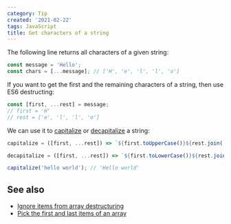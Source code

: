```yaml
---
category: Tip
created: '2021-02-22'
tags: JavaScript
title: Get characters of a string
---
```


The following line returns all characters of a given string:

```js
const message = 'Hello';
const chars = [...message]; // ['H', 'e', 'l', 'l', 'o']
```

If you want to get the first and the remaining characters of a string, then use ES6 destructing:

```js
const [first, ...rest] = message;
// first = 'H'
// rest = ['e', 'l', 'l', 'o']
```

We can use it to [capitalize](https://phuoc.ng/collection/1-loc/capitalize-a-string/) or [decapitalize](https://phuoc.ng/collection/1-loc/decapitalize-a-string/) a string:

```js
capitalize = ([first, ...rest]) => `${first.toUpperCase()}${rest.join('')}`;

decapitalize = ([first, ...rest]) => `${first.toLowerCase()}${rest.join('')}`;

capitalize('hello world'); // 'Hello world'
```

## See also

-   [Ignore items from array destructuring](https://phuoc.ng/collection/tips/ignore-items-from-array-destructuring/)
-   [Pick the first and last items of an array](https://phuoc.ng/collection/tips/pick-the-first-and-last-items-of-an-array/)
